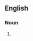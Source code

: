 ==English==

===Noun===
{{head|en|noun plural form|head=[[collective]] [[noun]]s}}

# {{plural of|collective noun|lang=en}}
